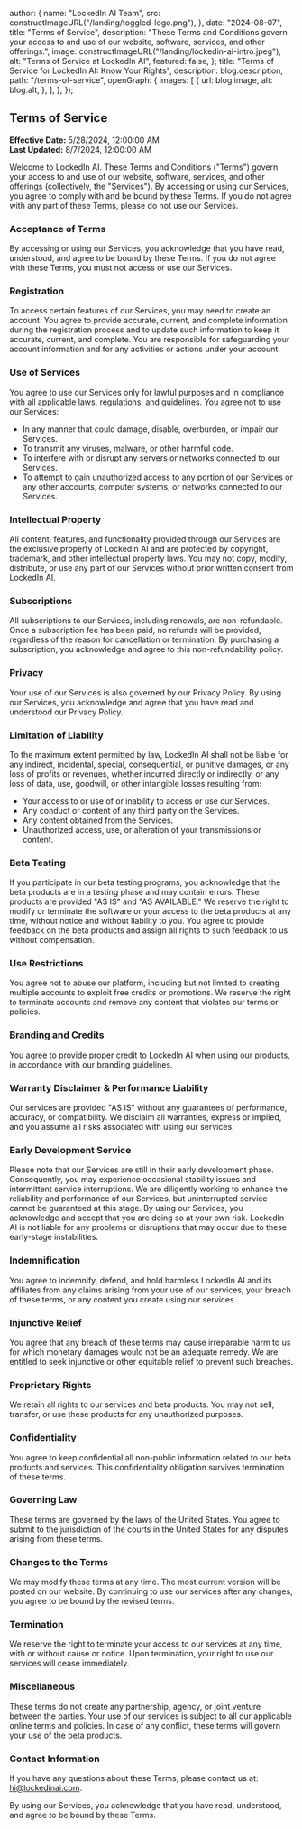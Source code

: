 
  author: {
    name: "LockedIn AI Team",
    src: constructImageURL("/landing/toggled-logo.png"),
  },
  date: "2024-08-07",
  title: "Terms of Service",
  description:
    "These Terms and Conditions govern your access to and use of our website, software, services, and other offerings.",
  image: constructImageURL("/landing/lockedin-ai-intro.jpeg"),
  alt: "Terms of Service at LockedIn AI",
  featured: false,
};
  title: "Terms of Service for LockedIn AI: Know Your Rights",
  description: blog.description,
  path: "/terms-of-service",
  openGraph: {
    images: [
      {
        url: blog.image,
        alt: blog.alt,
      },
    ],
  },
});


## Terms of Service

**Effective Date:** 5/28/2024, 12:00:00 AM  
**Last Updated:** 8/7/2024, 12:00:00 AM

Welcome to LockedIn AI. These Terms and Conditions ("Terms") govern your access to and use of our website, software, services, and other offerings (collectively, the "Services"). By accessing or using our Services, you agree to comply with and be bound by these Terms. If you do not agree with any part of these Terms, please do not use our Services.

### Acceptance of Terms

By accessing or using our Services, you acknowledge that you have read, understood, and agree to be bound by these Terms. If you do not agree with these Terms, you must not access or use our Services.

### Registration

To access certain features of our Services, you may need to create an account. You agree to provide accurate, current, and complete information during the registration process and to update such information to keep it accurate, current, and complete. You are responsible for safeguarding your account information and for any activities or actions under your account.

### Use of Services

You agree to use our Services only for lawful purposes and in compliance with all applicable laws, regulations, and guidelines. You agree not to use our Services:

- In any manner that could damage, disable, overburden, or impair our Services.
- To transmit any viruses, malware, or other harmful code.
- To interfere with or disrupt any servers or networks connected to our Services.
- To attempt to gain unauthorized access to any portion of our Services or any other accounts, computer systems, or networks connected to our Services.

### Intellectual Property

All content, features, and functionality provided through our Services are the exclusive property of LockedIn AI and are protected by copyright, trademark, and other intellectual property laws. You may not copy, modify, distribute, or use any part of our Services without prior written consent from LockedIn AI.

### Subscriptions

All subscriptions to our Services, including renewals, are non-refundable. Once a subscription fee has been paid, no refunds will be provided, regardless of the reason for cancellation or termination. By purchasing a subscription, you acknowledge and agree to this non-refundability policy.

### Privacy

Your use of our Services is also governed by our Privacy Policy. By using our Services, you acknowledge and agree that you have read and understood our Privacy Policy.

### Limitation of Liability

To the maximum extent permitted by law, LockedIn AI shall not be liable for any indirect, incidental, special, consequential, or punitive damages, or any loss of profits or revenues, whether incurred directly or indirectly, or any loss of data, use, goodwill, or other intangible losses resulting from:

- Your access to or use of or inability to access or use our Services.
- Any conduct or content of any third party on the Services.
- Any content obtained from the Services.
- Unauthorized access, use, or alteration of your transmissions or content.

### Beta Testing

If you participate in our beta testing programs, you acknowledge that the beta products are in a testing phase and may contain errors. These products are provided "AS IS" and "AS AVAILABLE." We reserve the right to modify or terminate the software or your access to the beta products at any time, without notice and without liability to you. You agree to provide feedback on the beta products and assign all rights to such feedback to us without compensation.

### Use Restrictions

You agree not to abuse our platform, including but not limited to creating multiple accounts to exploit free credits or promotions. We reserve the right to terminate accounts and remove any content that violates our terms or policies.

### Branding and Credits

You agree to provide proper credit to LockedIn AI when using our products, in accordance with our branding guidelines.

### Warranty Disclaimer & Performance Liability

Our services are provided "AS IS" without any guarantees of performance, accuracy, or compatibility. We disclaim all warranties, express or implied, and you assume all risks associated with using our services.

### Early Development Service

Please note that our Services are still in their early development phase. Consequently, you may experience occasional stability issues and intermittent service interruptions. We are diligently working to enhance the reliability and performance of our Services, but uninterrupted service cannot be guaranteed at this stage. By using our Services, you acknowledge and accept that you are doing so at your own risk. LockedIn AI is not liable for any problems or disruptions that may occur due to these early-stage instabilities.

### Indemnification

You agree to indemnify, defend, and hold harmless LockedIn AI and its affiliates from any claims arising from your use of our services, your breach of these terms, or any content you create using our services.

### Injunctive Relief

You agree that any breach of these terms may cause irreparable harm to us for which monetary damages would not be an adequate remedy. We are entitled to seek injunctive or other equitable relief to prevent such breaches.

### Proprietary Rights

We retain all rights to our services and beta products. You may not sell, transfer, or use these products for any unauthorized purposes.

### Confidentiality

You agree to keep confidential all non-public information related to our beta products and services. This confidentiality obligation survives termination of these terms.

### Governing Law

These terms are governed by the laws of the United States. You agree to submit to the jurisdiction of the courts in the United States for any disputes arising from these terms.

### Changes to the Terms

We may modify these terms at any time. The most current version will be posted on our website. By continuing to use our services after any changes, you agree to be bound by the revised terms.

### Termination

We reserve the right to terminate your access to our services at any time, with or without cause or notice. Upon termination, your right to use our services will cease immediately.

### Miscellaneous

These terms do not create any partnership, agency, or joint venture between the parties. Your use of our services is subject to all our applicable online terms and policies. In case of any conflict, these terms will govern your use of the beta products.

### Contact Information

If you have any questions about these Terms, please contact us at: hi@lockedinai.com.

By using our Services, you acknowledge that you have read, understood, and agree to be bound by these Terms.
